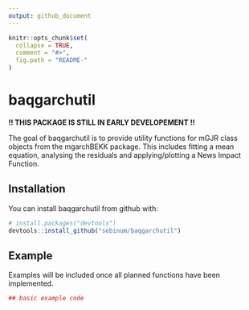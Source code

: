 ```yaml
---
output: github_document
---
```


<!-- README.md is generated from README.Rmd. Please edit that file -->

```r
knitr::opts_chunk$set(
  collapse = TRUE,
  comment = "#>",
  fig.path = "README-"
)
```

# baqgarchutil

**!! THIS PACKAGE IS STILL IN EARLY DEVELOPEMENT !!**

The goal of baqgarchutil is to provide utility functions for mGJR class 
objects from the mgarchBEKK package. This includes fitting a mean 
equation, analysing the residuals and applying/plotting a News Impact Function.


## Installation

You can install baqgarchutil from github with:

```r
# install.packages("devtools")
devtools::install_github("sebinum/baqgarchutil")
```

## Example

Examples will be included once all planned functions have been implemented.

```r
## basic example code
```

